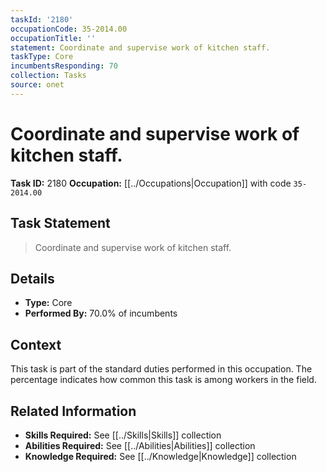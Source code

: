 ```yaml
---
taskId: '2180'
occupationCode: 35-2014.00
occupationTitle: ''
statement: Coordinate and supervise work of kitchen staff.
taskType: Core
incumbentsResponding: 70
collection: Tasks
source: onet
---
```

# Coordinate and supervise work of kitchen staff.

**Task ID:** 2180
**Occupation:** [[../Occupations|Occupation]] with code `35-2014.00`

## Task Statement

> Coordinate and supervise work of kitchen staff.

## Details

- **Type:** Core
- **Performed By:** 70.0% of incumbents

## Context

This task is part of the standard duties performed in this occupation. The percentage indicates how common this task is among workers in the field.

## Related Information

- **Skills Required:** See [[../Skills|Skills]] collection
- **Abilities Required:** See [[../Abilities|Abilities]] collection
- **Knowledge Required:** See [[../Knowledge|Knowledge]] collection
